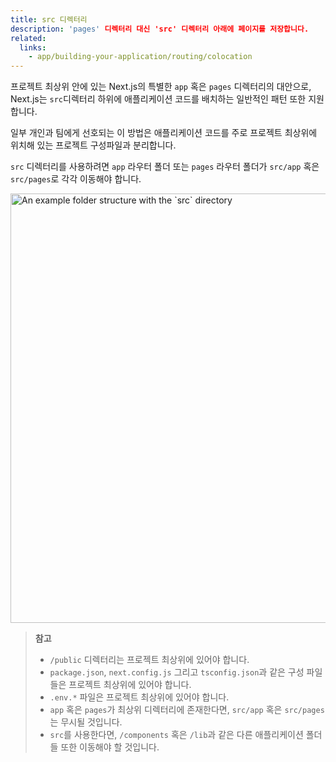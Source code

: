 ```yaml
---
title: src 디렉터리
description: 'pages' 디렉터리 대신 'src' 디렉터리 아래에 페이지를 저장합니다.
related:
  links:
    - app/building-your-application/routing/colocation
---
```


프로젝트 최상위 안에 있는 Next.js의 특별한 `app` 혹은 `pages` 디렉터리의 대안으로, Next.js는 `src`디렉터리 하위에 애플리케이션 코드를 배치하는 일반적인 패턴 또한 지원합니다. 

일부 개인과 팀에게 선호되는 이 방법은 애플리케이션 코드를 주로 프로젝트 최상위에 위치해 있는 프로젝트 구성파일과 분리합니다.

`src` 디렉터리를 사용하려면 `app` 라우터 폴더 또는 `pages` 라우터 폴더가 `src/app` 혹은 `src/pages`로 각각 이동해야 합니다.

<Image
  alt="An example folder structure with the `src` directory"
  srcLight="/docs/light/project-organization-src-directory.png"
  srcDark="/docs/dark/project-organization-src-directory.png"
  width="1600"
  height="687"
/>

> **참고**
>
> - `/public` 디렉터리는 프로젝트 최상위에 있어야 합니다.  
> - `package.json`, `next.config.js` 그리고 `tsconfig.json`과 같은 구성 파일들은 프로젝트 최상위에 있어야 합니다.
> - `.env.*` 파일은 프로젝트 최상위에 있어야 합니다. 
> - `app` 혹은 `pages`가 최상위 디렉터리에 존재한다면, `src/app` 혹은 `src/pages`는 무시될 것입니다.
> - `src`를 사용한다면, `/components` 혹은 `/lib`과 같은 다른 애플리케이션 폴더들 또한 이동해야 할 것입니다. 
